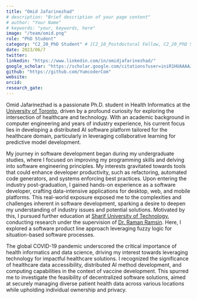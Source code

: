 ```yaml
---
title: "Omid Jafarinezhad"
# description: "Brief description of your page content"
# author: "Your Name"
# keywords: "your, keywords, here"
image: "/team/omid.png"
role: "PhD Student"
category: "C2_20_PhD Student" # [C2_10_Postdoctoral Fellow, C2_20_PhD Student, C2_30_MSc Student, C2_40_Intern, C2_50_Research Assistant, C2_60_Summer Student]
date: 2023/06/7
twitter:
linkedin: "https://www.linkedin.com/in/omidjafarinezhad/"
google_scholar: "https://scholar.google.com/citations?user=iniR1HUAAAAJ&hl=en"
github: "https://github.com/YumcoderCom"
website: 
orcid: 
research_gate:
---
```


Omid Jafarinezhad is a passionate Ph.D. student in Health Informatics at the [University of Toronto](https://www.utoronto.ca/), 
driven by a profound curiosity for exploring the intersection of healthcare and technology.
With an academic background in computer engineering and years of industry experience, 
his current focus lies in developing a distributed AI software platform tailored for the healthcare domain, 
particularly in leveraging collaborative learning for predictive model development.

My journey in software development began during my undergraduate studies, where I focused on improving 
my programming skills and delving into software engineering principles. My interests gravitated towards 
tools that could enhance developer productivity, such as refactoring, automated code generators, 
and systems enforcing best practices. Upon entering the industry post-graduation, 
I gained hands-on experience as a software developer, crafting data-intensive applications for 
desktop, web, and mobile platforms. This real-world exposure exposed me to the complexities 
and challenges inherent in software development, sparking a desire to deepen my understanding of 
industry issues and potential solutions. Motivated by this, I pursued further education at 
[Sharif University of Technology](https://en.wikipedia.org/wiki/Sharif_University_of_Technology), 
conducting research under the supervision of [Dr. Raman Ramsin](https://sharif.edu/~ramsin/). 
Here, I explored a software product line approach leveraging fuzzy logic for situation-based software processes.

The global COVID-19 pandemic underscored the critical importance of health informatics and data science, 
driving my interest towards leveraging technology for impactful healthcare solutions. 
I recognized the significance of healthcare data accessibility, distributed AI method development, and 
computing capabilities in the context of vaccine development. This spurred me to investigate the 
feasibility of decentralized software solutions, aimed at securely managing diverse patient 
health data across various locations while upholding individual ownership and privacy.

